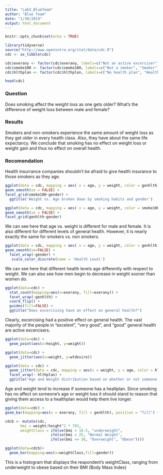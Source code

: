 ```yaml
---
title: "Lab3_BlueTeam"
author: "Blue Team"
date: "1/30/2019"
output: html_document
---
```


```r
knitr::opts_chunk$set(echo = TRUE)
```



```r
library(tidyverse)
source("http://www.openintro.org/stat/data/cdc.R")
cdc <- as_tibble(cdc)
```

```r
cdc$exerany <- factor(cdc$exerany, labels=c("Not an active excerciser", "Active excerciser"))
cdc$smoke100 <- factor(cdc$smoke100, labels=c("Not a smoker", "Smoker"))
cdc$hlthplan <- factor(cdc$hlthplan, labels=c("No health plan", "Health plan"))
```


```r
head(cdc)
```
### Question

Does smoking affect the weight loss as one gets older? What’s the difference of weight loss between male and female?

### Results

Smokers and non-smokers experience the same amount of weight loss as they get older in every health class. Also, they have about the same life expectancy. We conclude that smoking has no effect on weight loss or weight gain and thus no effect on overall health.

### Recomendation

Health insurrance companies shouldn’t be afraid to give health insurance to those smokers as they age.




```r
ggplot(data = cdc, mapping = aes( x = age, y = weight, color = genhlth)) +
geom_smooth(se = FALSE) +
facet_grid(smoke100~gender) +
  ggtitle('Weight vs. Age broken down by smoking habits and gender')
```


```r
ggplot(data = cdc, mapping = aes( x = age, y = weight, color = smoke100)) +
geom_smooth(se = FALSE) +
facet_grid(genhlth~gender)
```

We can see here that age vs. weight is different for male and female. It is also different for different levels of general health. However, it is nearly exactly the same for smokers vs. non smokers.




```r
ggplot(data = cdc, mapping = aes( x = age, y = weight, color = genhlth)) +
geom_smooth(se=FALSE) +
  facet_wrap(~gender) + 
   scale_color_discrete(name = 'Health Level')
```

We can see here that different health levels age differently with respect to weight. We can also see how men begin to decrease in weight sooner than women do.


```r
ggplot(data=cdc) +
  stat_count(mapping=aes(x=exerany, fill=exerany)) +
  facet_wrap(~genhlth) +
  coord_flip() +
  guides(fill=FALSE) +
  ggtitle("Does excercising have an effect on general health?")
```

Clearly, excercising had a positive effect on general health. The vast majority of the people in "excelent", "very good", and "good" general health are active excercisers.



```r
ggplot(data=cdc) +
  geom_point(aes(x=height, y=weight))
```

```r
ggplot(data=cdc) +
  geom_jitter(aes(x=weight, y=wtdesire))
```

```r
ggplot(data = cdc) + 
  geom_jitter(data = cdc, mapping = aes(x = weight, y = age, color = hlthplan)) +
  facet_wrap(~ hlthplan) +
  ggtitle("Age and Weight distribution based on whether or not someone has a healthplan")
```
Age and weight tend to increase if someone has a healtplan. Since smoking has no affect on someone's age or weight loss it should stand to reason that giving them access to a healthplan would help them live longer. 

```r
ggplot(data=cdc) + 
geom_bar(mapping=aes(x = exerany, fill = genhlth), position = "fill") + labs(title = "Bar Chart of General Health of people who do and don't excersize")
```


```r
cdcb <- mutate(cdc,
       bmi = weight/height^2 * 703,
       weightClass = ifelse(bmi < 18.5, "underweight", 
                     ifelse(bmi < 25, "Normal Weight", 
                     ifelse(bmi <= 30, "Overweight", "Obese"))))

ggplot(data=cdcb)+
  geom_bar(mapping=aes(x=weightClass,fill=gender))
```
This is a histogram that displays the respondent's weightClass, ranging from underweight to obese based on their BMI (Body Mass Index)